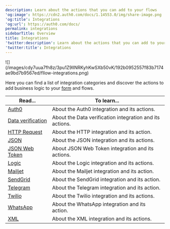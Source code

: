 ```yaml
---
description: Learn about the actions that you can add to your flows
'og:image': https://cdn2.auth0.com/docs/1.14553.0/img/share-image.png
'og:title': Integrations
'og:url': https://auth0.com/docs/
permalink: integrations
sidebarTitle: Overview
title: Integrations
'twitter:description': Learn about the actions that you can add to your flows
'twitter:title': Integrations
---
```

<Frame>![](/images/cdy7uua7fh8z/3pu1Z9llNRKyhKwSXb50vK/192b0952557f83b7174ae9bd7b9567ed/fllow-integrations.png)</Frame>

Here you can find a list of integration categories and discover the actions to add business logic to your [form](/customize/forms) and flows.

<table class="table"><thead>
<tr>
<th><strong>Read...</strong></th>
<th><strong>To learn...</strong></th>
</tr>
</thead>
<tbody>
<tr>
<td><a href="/customize/forms/flows/integrations/auth0">Auth0</a></td>
<td>About the Auth0 integration and its actions.</td>
</tr>
<tr>
<td><a href="/customize/forms/flows/integrations/data-verification">Data verification</a></td>
<td>About the Data verification integration and its actions.</td>
</tr>
<tr>
<td><a href="/customize/forms/flows/integrations/http-request">HTTP Request</a></td>
<td>About the HTTP integration and its action.</td>
</tr>
<tr>
<td><a href="/customize/forms/flows/integrations/json">JSON</a></td>
<td>About the JSON integration and its actions.</td>
</tr>
<tr>
<td><a href="/customize/forms/flows/integrations/json-web-token">JSON Web Token</a></td>
<td>About JSON Web Token integration and its actions.</td>
</tr>
<tr>
<td><a href="/customize/forms/flows/integrations/logic">Logic</a></td>
<td>About the Logic integration and its actions.</td>
</tr>
<tr>
<td><a href="/customize/forms/flows/integrations/mailjet">Mailjet</a></td>
<td>About the Mailjet integration and its action.</td>
</tr>
<tr>
<td><a href="/customize/forms/flows/integrations/sendgrid">SendGrid</a></td>
<td>About the SendGrid integration and its action.</td>
</tr>
<tr>
<td><a href="/customize/forms/flows/integrations/telegram">Telegram</a></td>
<td>About the Telegram integration and its action.</td>
</tr>
<tr>
<td><a href="/customize/forms/flows/integrations/twilio">Twilio</a></td>
<td>About the Twilio integration and its actions.</td>
</tr>
<tr>
<td><a href="/customize/forms/flows/integrations/whatsapp">WhatsApp</a></td>
<td>About the WhatsApp integration and its action.</td>
</tr>
<tr>
<td><a href="/customize/forms/flows/integrations/xml">XML</a></td>
<td>About the XML integration and its actions.</td>
</tr>
</tbody>
</table>